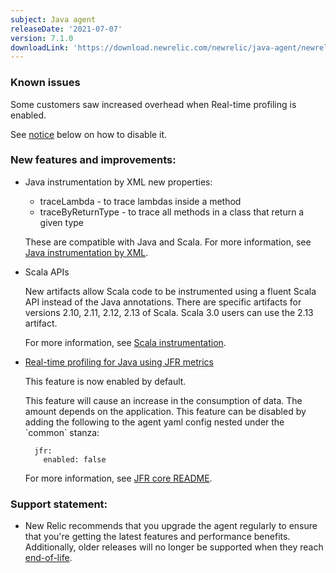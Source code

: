 ```yaml
---
subject: Java agent
releaseDate: '2021-07-07'
version: 7.1.0
downloadLink: 'https://download.newrelic.com/newrelic/java-agent/newrelic-agent/7.1.0/'
---
```


### Known issues

Some customers saw increased overhead when Real-time profiling is enabled.

See [notice](#disabling-jfr) below on how to disable it.

### New features and improvements:

* Java instrumentation by XML new properties:

  * traceLambda - to trace lambdas inside a method
  * traceByReturnType - to trace all methods in a class that return a given type

  These are compatible with Java and Scala. For more information, see
  [Java instrumentation by XML](/docs/agents/java-agent/custom-instrumentation/java-instrumentation-xml/).


* Scala APIs

  New artifacts allow Scala code to be instrumented using a fluent Scala API
  instead of the Java annotations. There are specific artifacts for versions
  2.10, 2.11, 2.12, 2.13 of Scala. Scala 3.0 users can use the 2.13 artifact.

  For more information, see [Scala instrumentation](/docs/agents/java-agent/frameworks/scala-installation-java/).


* [Real-time profiling for Java using JFR metrics](/docs/agents/java-agent/features/real-time-profiling-java-using-jfr-metrics/)

  This feature is now enabled by default.

  <Callout variant="important">
    This feature will cause an increase in the consumption of data. The amount depends on the application. <span id="disabling-jfr">This feature can be disabled by adding the following to the agent yaml config nested under the `common` stanza:</span>

    ```
      jfr:
        enabled: false
    ```
  </Callout>

  For more information, see [JFR core README](https://github.com/newrelic/newrelic-jfr-core/blob/main/README.md).

### Support statement:

* New Relic recommends that you upgrade the agent regularly to ensure that you're getting the latest features and
  performance benefits. Additionally, older releases will no longer be supported when they reach
  [end-of-life](/docs/using-new-relic/cross-product-functions/install-configure/notification-changes-new-relic-saas-features-distributed-software/).
